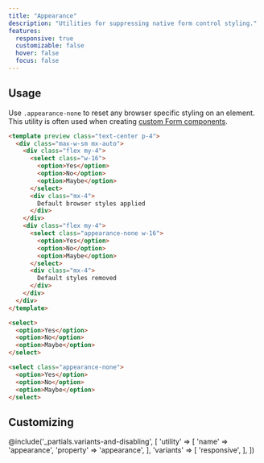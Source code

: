 ```yaml
---
title: "Appearance"
description: "Utilities for suppressing native form control styling."
features:
  responsive: true
  customizable: false
  hover: false
  focus: false
---
```




## Usage

Use `.appearance-none` to reset any browser specific styling on an element. This utility is often used when creating [custom Form components](/docs/examples/forms).

```html
<template preview class="text-center p-4">
  <div class="max-w-sm mx-auto">
    <div class="flex my-4">
      <select class="w-16">
        <option>Yes</option>
        <option>No</option>
        <option>Maybe</option>
      </select>
      <div class="mx-4">
        Default browser styles applied
      </div>
    </div>
    <div class="flex my-4">
      <select class="appearance-none w-16">
        <option>Yes</option>
        <option>No</option>
        <option>Maybe</option>
      </select>
      <div class="mx-4">
        Default styles removed
      </div>
    </div>
  </div>
</template>

<select>
  <option>Yes</option>
  <option>No</option>
  <option>Maybe</option>
</select>

<select class="appearance-none">
  <option>Yes</option>
  <option>No</option>
  <option>Maybe</option>
</select>
```

## Customizing

@include('_partials.variants-and-disabling', [
    'utility' => [
        'name' => 'appearance',
        'property' => 'appearance',
    ],
    'variants' => [
        'responsive',
    ],
])
